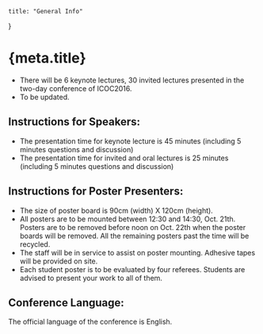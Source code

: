 
    title: "General Info"
}

<Head>
    <title>{`${meta.title} - ICOC2016`}</title>
</Head>

# {meta.title}

- There will be 6 keynote lectures, 30 invited lectures presented in the two-day conference of ICOC2016.
- To be updated.

## Instructions for Speakers:

- The presentation time for keynote lecture is 45 minutes (including 5 minutes questions and discussion)
- The presentation time for invited and oral lectures is 25 minutes (including 5 minutes questions and discussion)

## Instructions for Poster Presenters:

- The size of poster board is 90cm (width) X 120cm (height).
- All posters are to be mounted between 12:30 and 14:30, Oct. 21th. Posters are to be removed before noon on Oct. 
22th when the poster boards will be removed. All the remaining posters past the time will be recycled.
- The staff will be in service to assist on poster mounting. Adhesive tapes will be provided on site.
- Each student poster is to be evaluated by four referees. Students are advised to present your work to all of them.

## Conference Language:

The official language of the conference is English.
